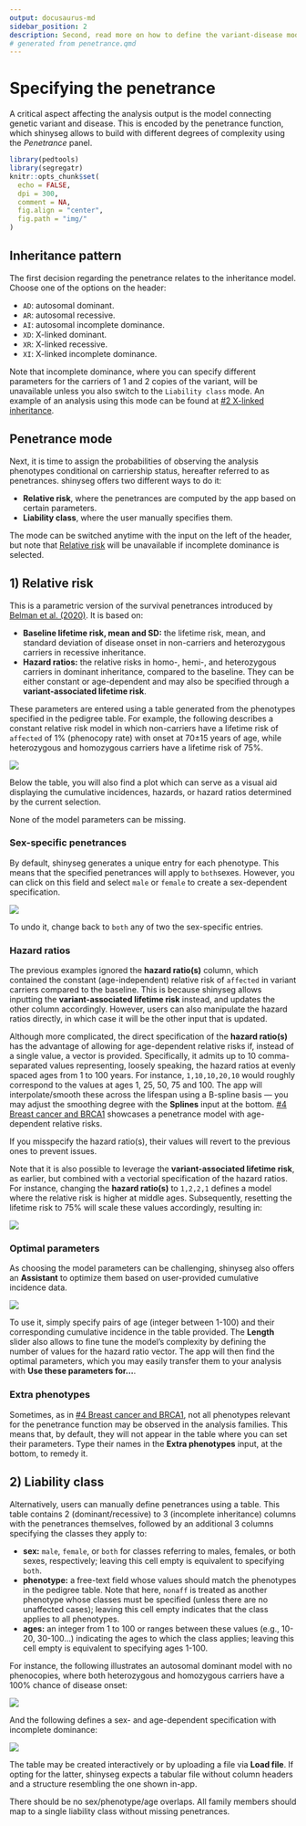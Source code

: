 ```yaml
---
output: docusaurus-md
sidebar_position: 2
description: Second, read more on how to define the variant-disease model.
# generated from penetrance.qmd
---
```


# Specifying the penetrance

A critical aspect affecting the analysis output is the model connecting genetic variant and disease. This is encoded by the penetrance function, which shinyseg allows to build with different degrees of complexity using the *Penetrance* panel.

```r
library(pedtools)
library(segregatr)
knitr::opts_chunk$set(
  echo = FALSE,
  dpi = 300,
  comment = NA,
  fig.align = "center",
  fig.path = "img/"
)
```

## Inheritance pattern

The first decision regarding the penetrance relates to the inheritance model. Choose one of the options on the header:

-   `AD`: autosomal dominant.
-   `AR`: autosomal recessive.
-   `AI`: autosomal incomplete dominance.
-   `XD`: X-linked dominant.
-   `XR`: X-linked recessive.
-   `XI`: X-linked incomplete dominance.

Note that incomplete dominance, where you can specify different parameters for the carriers of 1 and 2 copies of the variant, will be unavailable unless you also switch to the `Liability class` mode. An example of an analysis using this mode can be found at [#2 X-linked inheritance](/examples/example2).


## Penetrance mode

Next, it is time to assign the probabilities of observing the analysis phenotypes conditional on carriership status, hereafter referred to as penetrances. shinyseg offers two different ways to do it:

- __Relative risk__, where the penetrances are computed by the app based on certain parameters.
- __Liability class__, where the user manually specifies them.

The mode can be switched anytime with the input on the left of the header, but note that [Relative risk](/how-to/penetrance#relative-risk) will be unavailable if incomplete dominance is selected.

## 1) Relative risk

This is a parametric version of the survival penetrances introduced by [Belman et al. (2020)](https://doi.org/10.1038/s41436-020-0920-4). It is based on:

-   __Baseline lifetime risk, mean and SD:__ the lifetime risk, mean, and standard deviation of disease onset in non-carriers and heterozygous carriers in recessive inheritance.
-   __Hazard ratios:__ the relative risks in homo-, hemi-, and heterozygous carriers in dominant inheritance, compared to the baseline. They can be either constant or age-dependent and may also be specified through a __variant-associated lifetime risk__.

These parameters are entered using a table generated from the phenotypes specified in the pedigree table. For example, the following describes a constant relative risk model in which non-carriers have a lifetime risk of `affected` of 1% (phenocopy rate) with onset at 70±15 years of age, while heterozygous and homozygous carriers have a lifetime risk of 75%.

<img src={require("./img/rrisk-tab1.png").default} style={{maxHeight:"325px",width:"auto"}} />

Below the table, you will also find a plot which can serve as a visual aid displaying the cumulative incidences, hazards, or hazard ratios determined by the current selection.

::: {.callout-warning collapse=true}
None of the model parameters can be missing.
:::

### Sex-specific penetrances

By default, shinyseg generates a unique entry for each phenotype. This means that the specified penetrances will apply to `both `sexes. However, you can click on this field and select `male` or `female` to create a sex-dependent specification.

<img src={require("./img/rrisk-tab2.png").default} style={{maxHeight:"350px"}} />

To undo it, change back to `both` any of two the sex-specific entries.

### Hazard ratios

The previous examples ignored the **hazard ratio(s)** column, which contained the constant (age-independent) relative risk of `affected` in variant carriers compared to the baseline. This is because shinyseg allows inputting the **variant-associated lifetime risk** instead, and updates the other column accordingly. However, users can also manipulate the hazard ratios directly, in which case it will be the other input that is updated.

Although more complicated, the direct specification of the **hazard ratio(s)** has the advantage of allowing for age-dependent relative risks if, instead of a single value, a vector is provided. Specifically, it admits up to 10 comma-separated values representing, loosely speaking, the hazard ratios at evenly spaced ages from 1 to 100 years. For instance, `1,10,10,20,10` would roughly correspond to the values at ages 1, 25, 50, 75 and 100. The app will interpolate/smooth these across the lifespan using a B-spline basis — you may adjust the smoothing degree with the **Splines** input at the bottom. [#4 Breast cancer and BRCA1](/examples/example4) showcases a penetrance model with age-dependent relative risks.

::: {.callout-note}
If you misspecify the hazard ratio(s), their values will revert to the previous ones to prevent issues.
:::

Note that it is also possible to leverage the **variant-associated lifetime risk**, as earlier, but combined with a vectorial specification of the hazard ratios. For instance, changing the **hazard ratio(s)** to `1,2,2,1` defines a model where the relative risk is higher at middle ages. Subsequently, resetting the lifetime risk to 75% will scale these values accordingly, resulting in:

<img src={require("./img/rrisk-tab3.png").default} style={{maxHeight:"325px"}} />

### Optimal parameters

As choosing the model parameters can be challenging, shinyseg also offers an **Assistant** to optimize them based on user-provided cumulative incidence data.

<img src={require("./img/assistant.png").default} style={{maxHeight:"475px"}} />

To use it, simply specify pairs of age (integer between 1-100) and their corresponding cumulative incidence in the table provided. The **Length** slider also allows to fine tune the model's complexity by defining the number of values for the hazard ratio vector. The app will then find the optimal parameters, which you may easily transfer them to your analysis with **Use these parameters for...**.

### Extra phenotypes

Sometimes, as in [#4 Breast cancer and BRCA1](/examples/example4), not all phenotypes relevant for the penetrance function may be observed in the analysis families. This means that, by default, they will not appear in the table where you can set their parameters. Type their names in the **Extra phenotypes** input, at the bottom, to remedy it.


## 2) Liability class

Alternatively, users can manually define penetrances using a table. This table contains 2 (dominant/recessive) to 3 (incomplete inheritance) columns with the penetrances themselves, followed by an additional 3 columns specifying the classes they apply to:

-   __sex:__ `male`, `female`, or `both` for classes referring to males, females, or both sexes, respectively; leaving this cell empty is equivalent to specifying `both`.
-   __phenotype:__ a free-text field whose values should match the phenotypes in the pedigree table. Note that here, `nonaff` is treated as another phenotype whose classes must be specified (unless there are no unaffected cases); leaving this cell empty indicates that the class applies to all phenotypes.
-   __ages:__ an integer from 1 to 100 or ranges between these values (e.g., 10-20, 30-100...) indicating the ages to which the class applies; leaving this cell empty is equivalent to specifying ages 1-100.

For instance, the following illustrates an autosomal dominant model with no phenocopies, where both heterozygous and homozygous carriers have a 100% chance of disease onset:

<img src={require("./img/lclass-tab1.png").default} style={{maxHeight:"61px"}} />

And the following defines a sex- and age-dependent specification with incomplete dominance:

<img src={require("./img/lclass-tab2.png").default} style={{maxHeight:"120px"}} />


The table may be created interactively or by uploading a file via **Load file**. If opting for the latter, shinyseg expects a tabular file without column headers and a structure resembling the one shown in-app.

::: {.callout-warning}
There should be no sex/phenotype/age overlaps. All family members should map to a single liability class without missing penetrances.
:::
